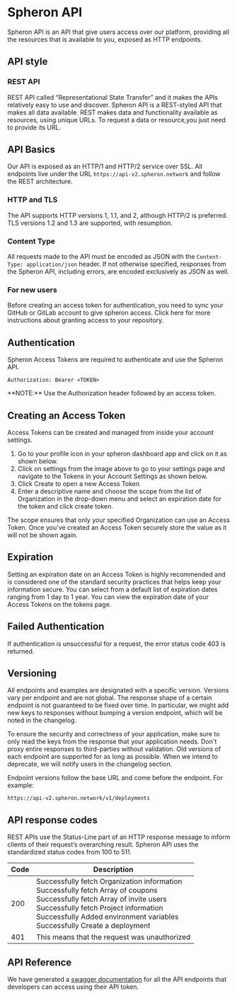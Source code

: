 
# Spheron API

Spheron API is an API that give users access over our platform, providing all the resources that is available to you, exposed as HTTP endpoints.

## API style

### REST API

REST API called “Representational State Transfer” and it makes the APIs relatively easy to use and discover. Spheron API is a REST-styled API that makes all data available. REST makes data and functionality available as resources, using unique URLs. To request a data or resource,you just need to provide its URL.

## API Basics

Our API is exposed as an HTTP/1 and HTTP/2 service over SSL. All endpoints live under the URL
`https://api-v2.spheron.network` and follow the REST architecture.

### HTTP and TLS

The API supports HTTP versions 1, 1.1, and 2, although HTTP/2 is preferred.
TLS versions 1.2 and 1.3 are supported, with resumption.

### Content Type

All requests made to the API must be encoded as JSON with the `Content-Type: application/json` header. If not otherwise specified, responses from the Spheron API, including errors, are encoded exclusively as JSON as well.

### For new users

Before creating an access token for authentication, you need to sync your GitHub or GitLab account to give spheron access. Click here for more instructions about granting access to your repository.

## Authentication

Spheron Access Tokens are required to authenticate and use the Spheron API.

```
Authorization: Bearer <TOKEN>
```

<Callout type="info">
  **NOTE:** Use the Authorization header followed by an access token.
</Callout>

## Creating an Access Token

Access Tokens can be created and managed from inside your account settings.

1. Go to your profile icon in your spheron dashboard app and click on it as shown below.
2. Click on settings from the image above to go to your settings page and navigate to the Tokens in your Account Settings as shown below.
3. Click Create to open a new Access Token
4. Enter a descriptive name and choose the scope from the list of Organization in the drop-down menu and select an expiration date for the token and click create token.

The scope ensures that only your specified Organization can use an Access Token. Once you've created an Access Token securely store the value as it will not be shown again.

## Expiration

Setting an expiration date on an Access Token is highly recommended and is considered one of the standard security practices that helps keep your information secure. You can select from a default list of expiration dates ranging from 1 day to 1 year. You can view the expiration date of your Access Tokens on the tokens page.

## Failed Authentication

If authentication is unsuccessful for a request, the error status code 403 is returned.

## Versioning

All endpoints and examples are designated with a specific version. Versions vary per endpoint and are not global.
The response shape of a certain endpoint is not guaranteed to be fixed over time. In particular, we might add new keys to responses without bumping a version endpoint, which will be noted in the changelog.

To ensure the security and correctness of your application, make sure to only read the keys from the response that your application needs. Don't proxy entire responses to third-parties without validation.
Old versions of each endpoint are supported for as long as possible. When we intend to deprecate, we will notify users in the changelog section.

Endpoint versions follow the base URL and come before the endpoint. For example:

```
https://api-v2.spheron.network/v1/deployments
```

## API response codes

REST APIs use the Status-Line part of an HTTP response message to inform clients of their request’s overarching result. Spheron API uses the standardized status codes from 100 to 511.

| Code | Description                                                                                                                                                                                                                                                             |
| ---- | ----------------------------------------------------------------------------------------------------------------------------------------------------------------------------------------------------------------------------------------------------------------------- |
| 200  | Successfully fetch Organization information <br/> Successfully fetch Array of coupons <br/> Successfully fetch Array of invite users <br/> Successfully fetch Project information <br/> Successfully Added environment variables <br/> Successfully Create a deployment |
| 401  | This means that the request was unauthorized                                                                                                                                                                                                                            |

## API Reference

We have generated a [swagger documentation](https://api-v2.spheron.network/docs/rest-api/) for all the API endpoints that developers can access using their API token.

<Navigation name="Spheron API" />
